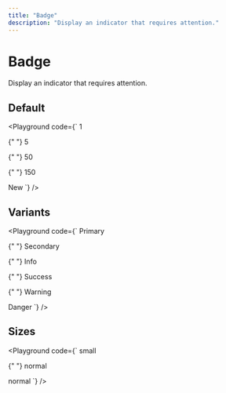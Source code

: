 ```yaml
---
title: "Badge"
description: "Display an indicator that requires attention."
---
```



# Badge

Display an indicator that requires attention.

## Default

<Playground
  code={`
<Container gap={5}>
  <Container align="flex-start">
    <Badge>1</Badge>
  </Container>

{" "}
<Container align="flex-start">
  <Badge>5</Badge>
</Container>

{" "}
<Container align="flex-start">
  <Badge>50</Badge>
</Container>

{" "}
<Container align="flex-start">
  <Badge>150</Badge>
</Container>

  <Container align="flex-start">
    <Badge>New</Badge>
  </Container>
</Container>
`}
/>

## Variants

<Playground
  code={`
<Container gap={5}>
  <Container align="flex-start">
    <Badge type="primary">Primary</Badge>
  </Container>

{" "}
<Container align="flex-start">
  <Badge type="secondary">Secondary</Badge>
</Container>

{" "}
<Container align="flex-start">
  <Badge type="info">Info</Badge>
</Container>

{" "}
<Container align="flex-start">
  <Badge type="success">Success</Badge>
</Container>

{" "}
<Container align="flex-start">
  <Badge type="warning">Warning</Badge>
</Container>

  <Container align="flex-start">
    <Badge type="danger">Danger</Badge>
  </Container>
</Container>
`}
/>

## Sizes

<Playground
  code={`
<Container gap={5}>
  <Container align="flex-start">
    <Badge size="small">small</Badge>
  </Container>

{" "}
<Container align="flex-start">
  <Badge size="normal">normal</Badge>
</Container>

  <Container align="flex-start">
    <Badge size="large">normal</Badge>
  </Container>
</Container>
`}
/>
